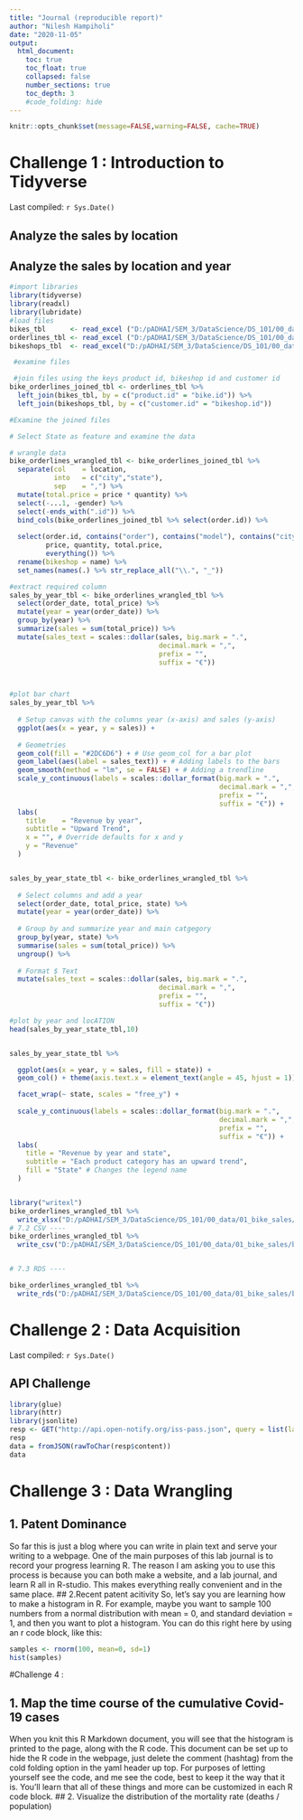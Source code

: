 ```yaml
---
title: "Journal (reproducible report)"
author: "Nilesh Hampiholi"
date: "2020-11-05"
output:
  html_document:
    toc: true
    toc_float: true
    collapsed: false
    number_sections: true
    toc_depth: 3
    #code_folding: hide
---
```


```r
knitr::opts_chunk$set(message=FALSE,warning=FALSE, cache=TRUE)
```

# Challenge 1 :  Introduction to Tidyverse 

Last compiled: `r Sys.Date()`

## Analyze the sales by location 

## Analyze the sales by location and year

```r
#import libraries
library(tidyverse)
library(readxl)
library(lubridate)
#load files
bikes_tbl      <- read_excel ("D:/pADHAI/SEM_3/DataScience/DS_101/00_data/01_bike_sales/01_raw_data/bikes.xlsx")
orderlines_tbl <- read_excel ("D:/pADHAI/SEM_3/DataScience/DS_101/00_data/01_bike_sales/01_raw_data/orderlines.xlsx" )
bikeshops_tbl  <- read_excel("D:/pADHAI/SEM_3/DataScience/DS_101/00_data/01_bike_sales/01_raw_data/bikeshops.xlsx")

 #examine files

 #join files using the keys product id, bikeshop id and customer id
bike_orderlines_joined_tbl <- orderlines_tbl %>%
  left_join(bikes_tbl, by = c("product.id" = "bike.id")) %>%
  left_join(bikeshops_tbl, by = c("customer.id" = "bikeshop.id"))

#Examine the joined files 

# Select State as feature and examine the data 

# wrangle data 
bike_orderlines_wrangled_tbl <- bike_orderlines_joined_tbl %>%
  separate(col    = location,
           into   = c("city","state"),
           sep    = ",") %>%
  mutate(total.price = price * quantity) %>%
  select(-...1, -gender) %>%
  select(-ends_with(".id")) %>%
  bind_cols(bike_orderlines_joined_tbl %>% select(order.id)) %>% 
  
  select(order.id, contains("order"), contains("model"), contains("city"),state,
         price, quantity, total.price,
         everything()) %>%
  rename(bikeshop = name) %>%
  set_names(names(.) %>% str_replace_all("\\.", "_"))

#extract required column
sales_by_year_tbl <- bike_orderlines_wrangled_tbl %>%
  select(order_date, total_price) %>%
  mutate(year = year(order_date)) %>%
  group_by(year) %>% 
  summarize(sales = sum(total_price)) %>%
  mutate(sales_text = scales::dollar(sales, big.mark = ".", 
                                     decimal.mark = ",", 
                                     prefix = "", 
                                     suffix = "€"))



#plot bar chart
sales_by_year_tbl %>%
  
  # Setup canvas with the columns year (x-axis) and sales (y-axis)
  ggplot(aes(x = year, y = sales)) +
  
  # Geometries
  geom_col(fill = "#2DC6D6") + # Use geom_col for a bar plot
  geom_label(aes(label = sales_text)) + # Adding labels to the bars
  geom_smooth(method = "lm", se = FALSE) + # Adding a trendline
  scale_y_continuous(labels = scales::dollar_format(big.mark = ".", 
                                                    decimal.mark = ",", 
                                                    prefix = "", 
                                                    suffix = "€")) +
  labs(
    title    = "Revenue by year",
    subtitle = "Upward Trend",
    x = "", # Override defaults for x and y
    y = "Revenue"
  )


sales_by_year_state_tbl <- bike_orderlines_wrangled_tbl %>%
  
  # Select columns and add a year
  select(order_date, total_price, state) %>%
  mutate(year = year(order_date)) %>%
  
  # Group by and summarize year and main catgegory
  group_by(year, state) %>%
  summarise(sales = sum(total_price)) %>%
  ungroup() %>%
  
  # Format $ Text
  mutate(sales_text = scales::dollar(sales, big.mark = ".", 
                                     decimal.mark = ",", 
                                     prefix = "", 
                                     suffix = "€"))

#plot by year and locATION 
head(sales_by_year_state_tbl,10)


sales_by_year_state_tbl %>%

  ggplot(aes(x = year, y = sales, fill = state)) +
  geom_col() + theme(axis.text.x = element_text(angle = 45, hjust = 1)) +

  facet_wrap(~ state, scales = "free_y") +
  
  scale_y_continuous(labels = scales::dollar_format(big.mark = ".", 
                                                    decimal.mark = ",", 
                                                    prefix = "", 
                                                    suffix = "€")) +
  labs(
    title = "Revenue by year and state",
    subtitle = "Each product category has an upward trend",
    fill = "State" # Changes the legend name
  )


library("writexl")
bike_orderlines_wrangled_tbl %>%
  write_xlsx("D:/pADHAI/SEM_3/DataScience/DS_101/00_data/01_bike_sales/bike_orderlines.xlsx")
# 7.2 CSV ----
bike_orderlines_wrangled_tbl %>% 
  write_csv("D:/pADHAI/SEM_3/DataScience/DS_101/00_data/01_bike_sales/bike_orderlines.csv")


# 7.3 RDS ----

bike_orderlines_wrangled_tbl %>% 
  write_rds("D:/pADHAI/SEM_3/DataScience/DS_101/00_data/01_bike_sales/bike_orderlines.rds")

```

# Challenge 2 : Data Acquisition

Last compiled: `r Sys.Date()`

## API Challenge

```r
library(glue)
library(httr)
library(jsonlite)
resp <- GET("http://api.open-notify.org/iss-pass.json", query = list(lat =53.5511, lon = 9.9937))
resp
data = fromJSON(rawToChar(resp$content))
data

```

# Challenge 3 : Data Wrangling 

## 1. Patent Dominance
So far this is just a blog where you can write in plain text and serve your writing to a webpage. One of the main purposes of this lab journal is to record your progress learning R. The reason I am asking you to use this process is because you can both make a website, and a lab journal, and learn R all in R-studio. This makes everything really convenient and in the same place. 
## 2.Recent patent acitivity
So, let's say you are learning how to make a histogram in R. For example, maybe you want to sample 100 numbers from a normal distribution with mean = 0, and standard deviation = 1, and then you want to plot a histogram. You can do this right here by using an r code block, like this:

```r
samples <- rnorm(100, mean=0, sd=1)
hist(samples)
```
#Challenge 4 : 

## 1. Map the time course of the cumulative Covid-19 cases
When you knit this R Markdown document, you will see that the histogram is printed to the page, along with the R code. This document can be set up to hide the R code in the webpage, just delete the comment (hashtag) from the cold folding option in the yaml header up top. For purposes of letting yourself see the code, and me see the code, best to keep it the way that it is. You'll learn that all of these things and more can be customized in each R code block.
## 2.  Visualize the distribution of the mortality rate (deaths / population)


